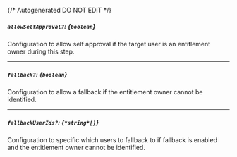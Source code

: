 {/* Autogenerated DO NOT EDIT  */}
##### `allowSelfApproval?`: *{`boolean`}*
Configuration to allow self approval if the target user is an entitlement owner during this step.

---
##### `fallback?`: *{`boolean`}*
Configuration to allow a fallback if the entitlement owner cannot be identified.

---
##### `fallbackUserIds?`: *{`*string*[]`}*
Configuration to specific which users to fallback to if fallback is enabled and the entitlement owner cannot be identified.

